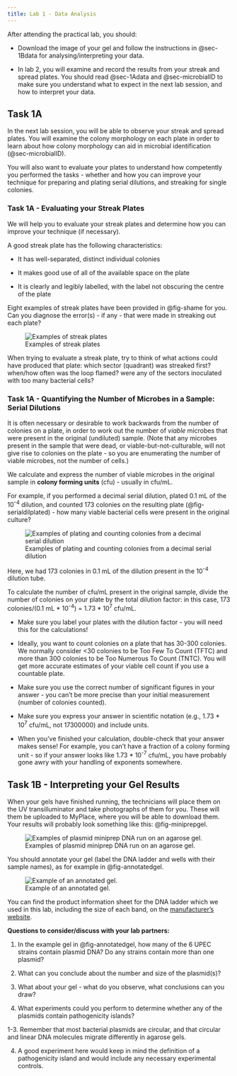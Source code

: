 ```yaml
---
title: Lab 1 - Data Analysis
---
```


::: {.todo title="Lab 1 - Data Analysis Tasks"}

After attending the practical lab, you should:

* Download the image of your gel and follow the instructions in @sec-1Bdata for analysing/interpreting your data.

* In lab 2, you will examine and record the results from your streak and spread plates. You should read @sec-1Adata and @sec-microbialID to make sure you understand what to expect in the next lab session, and how to interpret your data.

:::

## Task 1A {#sec-1Adata}

In the next lab session, you will be able to observe your streak and spread plates. You will examine the colony morphology on each plate in order to learn about how colony morphology can aid in microbial identification (@sec-microbialID). 

You will also want to evaluate your plates to understand how competently you performed the tasks - whether and how you can improve your technique for preparing and plating serial dilutions, and streaking for single colonies.

### Task 1A - Evaluating your Streak Plates

We will help you to evaluate your streak plates and determine how you can improve your technique (if necessary). 

A good streak plate has the following characteristics:

* It has well-separated, distinct individual colonies

* It makes good use of all of the available space on the plate

* It is clearly and legibly labelled, with the label not obscuring the centre of the plate

::: {#discussion-streak .discussion title="What's wrong with my streak?"}

Eight examples of streak plates have been provided in @fig-shame for you. Can you diagnose the error(s) - if any - that were made in streaking out each plate?

![Examples of streak plates](images/streak-shame.jpg){#fig-shame}

:::

::: {.discussion-hints title="Hints - diagnosing streak plate woes" collapse="true"}

When trying to evaluate a streak plate, try to think of what actions could have produced that plate: which sector (quadrant) was streaked first? when/how often was the loop flamed? were any of the sectors inoculated with too many bacterial cells? 

:::


### Task 1A - Quantifying the Number of Microbes in a Sample: Serial Dilutions {#sec-ennumeration}

It is often necessary or desirable to work backwards from the number of colonies on a plate, in order to work out the number of *viable* microbes that were present in the original (undiluted) sample. (Note that any microbes present in the sample that were dead, or viable-but-not-culturable, will not give rise to colonies on the plate - so you are enumerating the number of viable microbes, not the number of cells.)

We calculate and express the number of viable microbes in the original sample in **colony forming units** (cfu) - usually in cfu/mL. 

For example, if you performed a decimal serial dilution, plated 0.1 mL of the 10<sup>-4</sup> dilution, and counted 173 colonies on the resulting plate (@fig-serialdilplated) - how many viable bacterial cells were present in the original culture? 

![Examples of plating and counting colonies from a decimal serial dilution](images/serialdilplated.jpg){#fig-serialdilplated}

Here, we had 173 colonies in 0.1 mL of the dilution present in the 10<sup>-4</sup> dilution tube. 

To calculate the number of cfu/mL present in the original sample, divide the number of colonies on your plate by the total dilution factor: in this case, 173 colonies/(0.1 mL * 10<sup>-4</sup>) = 1.73 * 10<sup>7</sup> cfu/mL. 

::: {.callout-tip title="Top tips for calculating cfu/mL"}

* Make sure you label your plates with the dilution factor - you will need this for the calculations!

* Ideally, you want to count colonies on a plate that has 30-300 colonies. We normally consider <30 colonies to be Too Few To Count (TFTC) and more than 300 colonies to be Too Numerous To Count (TNTC). You will get more accurate estimates of your viable cell count if you use a countable plate. 

* Make sure you use the correct number of significant figures in your answer - you can't be more precise than your initial measurement (number of colonies counted).

* Make sure you express your answer in scientific notation (e.g., 1.73 * 10<sup>7</sup> cfu/mL, not 17300000) and include units.

* When you've finished your calculation, double-check that your answer makes sense! For example, you can't have a fraction of a colony forming unit - so if your answer looks like 1.73 * 10<sup>-7</sup> cfu/mL, you have probably gone awry with your handling of exponents somewhere.
:::

## Task 1B - Interpreting your Gel Results {#sec-1Bdata}

When your gels have finished running, the technicians will place them on the UV transilluminator and take photographs of them for you. These will them be uploaded to MyPlace, where you will be able to download them. Your results will probably look something like this: @fig-miniprepgel. 

![Examples of plasmid miniprep DNA run on an agarose gel.](images/miniprep-gel.jpg){#fig-miniprepgel}

You should annotate your gel (label the DNA ladder and wells with their sample names), as for example in @fig-annotatedgel. 

![Example of an annotated gel.](images/annotatedgel.jpg){#fig-annotatedgel}

You can find the product information sheet for the DNA ladder which we used in this lab, including the size of each band, on the <a href="https://www.neb.com/en-gb/products/n3232-1-kb-dna-ladder">manufacturer's website</a>. 

::: {#discussion-streak .discussion title="Interpreting the results from your agarose gels"}

**Questions to consider/discuss with your lab partners:**

1. In the example gel in @fig-annotatedgel, how many of the 6 UPEC strains contain plasmid DNA? Do any strains contain more than one plasmid?

2. What can you conclude about the number and size of the plasmid(s)?

3. What about your gel - what do you observe, what conclusions can you draw?

4. What experiments could you perform to determine whether any of the plasmids contain pathogenicity islands?

:::

::: {.discussion-hints title="Hints - interpreting the example gel results" collapse="true"}

1-3. Remember that most bacterial plasmids are circular, and that circular and linear DNA molecules migrate differently in agarose gels.

4. A good experiment here would keep in mind the definition of a pathogenicity island and would include any necessary experimental controls.

:::